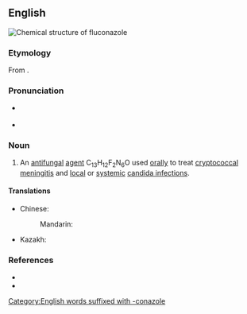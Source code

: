 ==English==
[[File:Fluconazole skeletal formula.svg|thumb|Chemical structure of '''fluconazole''']]
{{wikipedia}}

===Etymology===
From {{af|en|fluoro-|alt1=flu(oro)-|-conazole|t2=miconazole derivative|nocat=1}}.

===Pronunciation===
* {{a|RP}} {{IPA|en|/flʊˈkɒn.ə.zəʊl/}}
* {{a|GA}} {{IPA|en|/fluˈkɑn.əˌzoʊl/}}

===Noun===
{{en-noun|-}}

# {{lb|en|pharmaceutical drug}} An [[antifungal]] [[agent]] C<sub>13</sub>H<sub>12</sub>F<sub>2</sub>N<sub>6</sub>O used [[orally]] to treat [[cryptococcal]] [[meningitis]] and [[local]] or [[systemic]] [[candidiasis|candida infection]]s.

====Translations====
{{trans-top|antifungal agent}}
{{trans-mid}}
* Chinese:
*: Mandarin: {{t|cmn|氟康唑|tr=fúkāngzuò}}
* Kazakh: {{t|kk|флуконазол}}
{{trans-bottom}}

===References===
* {{R:Lexico}}
* {{R:MWO}}

[[Category:English words suffixed with -conazole]]